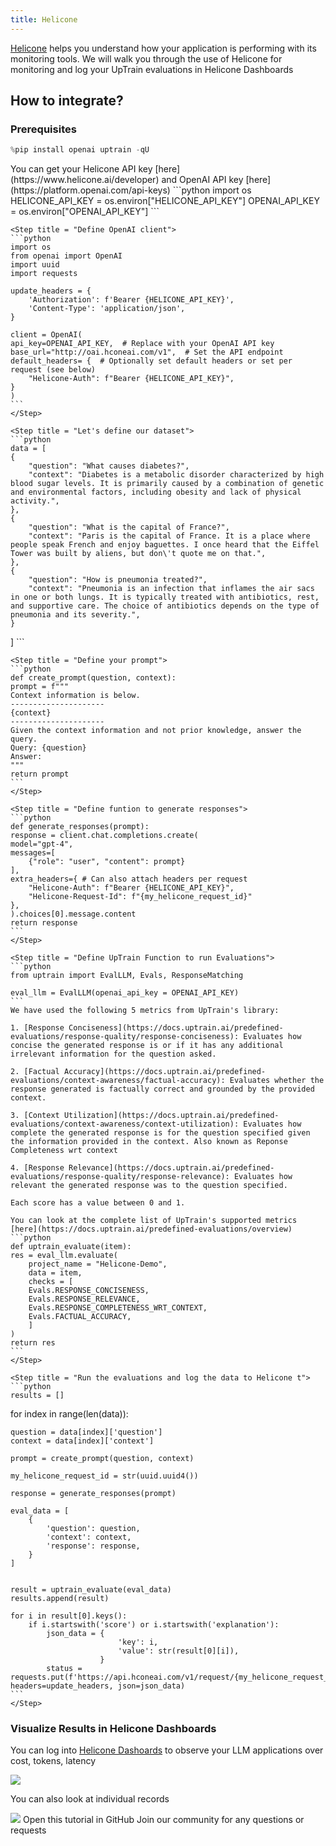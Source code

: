 ```yaml
---
title: Helicone
---
```

[Helicone](https://www.helicone.ai/) helps you understand how your application is performing with its monitoring tools. 
We will walk you through the use of Helicone for monitoring and log your UpTrain evaluations in Helicone Dashboards

## How to integrate?

### Prerequisites

```python
%pip install openai uptrain -qU
```

<Steps>
    <Step title = "Define Your OpenAI and Helicone Key">
    You can get your Helicone API key [here](https://www.helicone.ai/developer) and OpenAI API key [here](https://platform.openai.com/api-keys)
    ```python
    import os
    HELICONE_API_KEY = os.environ["HELICONE_API_KEY"]
    OPENAI_API_KEY = os.environ["OPENAI_API_KEY"]
    ```
    </Step>

    <Step title = "Define OpenAI client">
    ```python
    import os
    from openai import OpenAI
    import uuid
    import requests

    update_headers = {
        'Authorization': f'Bearer {HELICONE_API_KEY}',
        'Content-Type': 'application/json',
    }

    client = OpenAI(
    api_key=OPENAI_API_KEY,  # Replace with your OpenAI API key
    base_url="http://oai.hconeai.com/v1",  # Set the API endpoint
    default_headers= {  # Optionally set default headers or set per request (see below)
        "Helicone-Auth": f"Bearer {HELICONE_API_KEY}",
    }
    )
    ```
    </Step>

    <Step title = "Let's define our dataset">
    ```python
    data = [
    {
        "question": "What causes diabetes?",
        "context": "Diabetes is a metabolic disorder characterized by high blood sugar levels. It is primarily caused by a combination of genetic and environmental factors, including obesity and lack of physical activity.",
    },
    {
        "question": "What is the capital of France?",
        "context": "Paris is the capital of France. It is a place where people speak French and enjoy baguettes. I once heard that the Eiffel Tower was built by aliens, but don\'t quote me on that.",
    },
    {
        "question": "How is pneumonia treated?",
        "context": "Pneumonia is an infection that inflames the air sacs in one or both lungs. It is typically treated with antibiotics, rest, and supportive care. The choice of antibiotics depends on the type of pneumonia and its severity.",
    }
]
    ```
    </Step>

    <Step title = "Define your prompt">
    ```python
    def create_prompt(question, context):
    prompt = f"""
    Context information is below.
    ---------------------
    {context}
    ---------------------
    Given the context information and not prior knowledge, answer the query.
    Query: {question}
    Answer:
    """
    return prompt
    ```
    </Step>

    <Step title = "Define funtion to generate responses">
    ```python
    def generate_responses(prompt):
    response = client.chat.completions.create(
    model="gpt-4",
    messages=[
        {"role": "user", "content": prompt}
    ],
    extra_headers={ # Can also attach headers per request
        "Helicone-Auth": f"Bearer {HELICONE_API_KEY}",
        "Helicone-Request-Id": f"{my_helicone_request_id}"
    },
    ).choices[0].message.content
    return response
    ```
    </Step>

    <Step title = "Define UpTrain Function to run Evaluations">
    ```python
    from uptrain import EvalLLM, Evals, ResponseMatching
    
    eval_llm = EvalLLM(openai_api_key = OPENAI_API_KEY)
    ```
    We have used the following 5 metrics from UpTrain's library:

    1. [Response Conciseness](https://docs.uptrain.ai/predefined-evaluations/response-quality/response-conciseness): Evaluates how concise the generated response is or if it has any additional irrelevant information for the question asked.

    2. [Factual Accuracy](https://docs.uptrain.ai/predefined-evaluations/context-awareness/factual-accuracy): Evaluates whether the response generated is factually correct and grounded by the provided context.

    3. [Context Utilization](https://docs.uptrain.ai/predefined-evaluations/context-awareness/context-utilization): Evaluates how complete the generated response is for the question specified given the information provided in the context. Also known as Reponse Completeness wrt context

    4. [Response Relevance](https://docs.uptrain.ai/predefined-evaluations/response-quality/response-relevance): Evaluates how relevant the generated response was to the question specified.

    Each score has a value between 0 and 1. 

    You can look at the complete list of UpTrain's supported metrics [here](https://docs.uptrain.ai/predefined-evaluations/overview)
    ```python
    def uptrain_evaluate(item):
    res = eval_llm.evaluate(
        project_name = "Helicone-Demo",
        data = item,
        checks = [
        Evals.RESPONSE_CONCISENESS,
        Evals.RESPONSE_RELEVANCE,
        Evals.RESPONSE_COMPLETENESS_WRT_CONTEXT,
        Evals.FACTUAL_ACCURACY,
        ]
    )
    return res
    ```
    </Step>

    <Step title = "Run the evaluations and log the data to Helicone t">
    ```python
    results = []
for index in range(len(data)):
    
    question = data[index]['question']
    context = data[index]['context']    
    
    prompt = create_prompt(question, context)
    
    my_helicone_request_id = str(uuid.uuid4())
    
    response = generate_responses(prompt)
    
    eval_data = [
        {
            'question': question,
            'context': context, 
            'response': response, 
        }
    ]
    
    
    result = uptrain_evaluate(eval_data)
    results.append(result)
    
    for i in result[0].keys():
        if i.startswith('score') or i.startswith('explanation'):
            json_data = {
                            'key': i,
                            'value': str(result[0][i]),
                        }
            status = requests.put(f'https://api.hconeai.com/v1/request/{my_helicone_request_id}/property', headers=update_headers, json=json_data)
    ```
    </Step>
</Steps>

### Visualize Results in Helicone Dashboards

You can log into [Helicone Dashoards](https://www.helicone.ai/dashboard) to observe your LLM applications over cost, tokens, latency
<Frame>
  <img src="/assets/helicone1.webp" />
</Frame>

You can also look at individual records

<Frame>
  <img src="/assets/helicone2.webp" />
</Frame>


<CardGroup cols={2}>
  <Card
    title="Tutorial"
    href="https://github.com/uptrain-ai/uptrain/blob/main/examples/integrations/observation_tools/helicone.ipynb"
    icon="github"
    color="#808080"
  >
    Open this tutorial in GitHub
  </Card>
  <Card
    title="Have Questions?"
    href="https://join.slack.com/t/uptraincommunity/shared_invite/zt-1yih3aojn-CEoR_gAh6PDSknhFmuaJeg"
    icon="slack"
    color="#808080"
  >
    Join our community for any questions or requests
  </Card>
</CardGroup>
